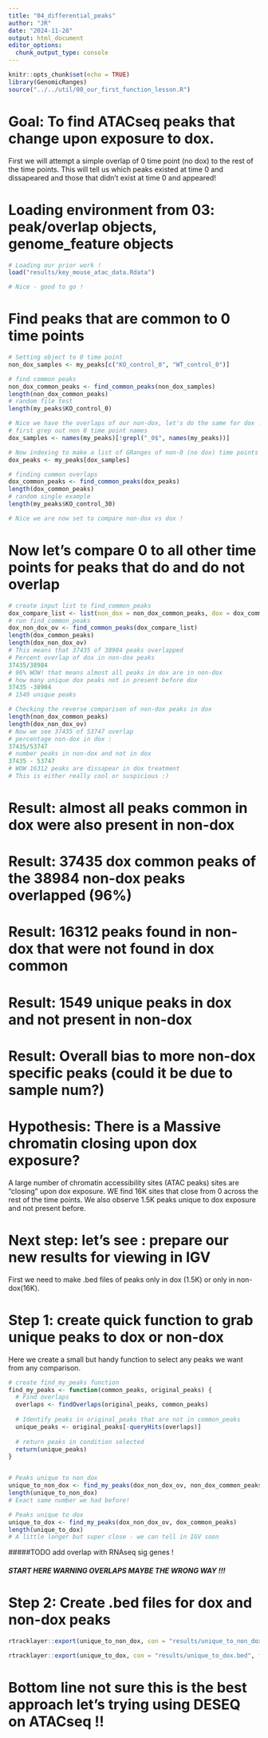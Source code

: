 ```yaml
---
title: "04_differential_peaks"
author: "JR"
date: "2024-11-28"
output: html_document
editor_options: 
  chunk_output_type: console
---
```


```r
knitr::opts_chunk$set(echo = TRUE)
library(GenomicRanges)
source("../../util/00_our_first_function_lesson.R")
```

# Goal: To find ATACseq peaks that change upon exposure to dox.
First we will attempt a simple overlap of 0 time point (no dox)
to the rest of the time points. This will tell us which peaks existed 
at time 0 and dissapeared and those that didn't exist at time 0 and appeared!


# Loading environment from 03: peak/overlap objects, genome_feature objects
```r

# Loading our prior work !
load("results/key_mouse_atac_data.Rdata")

# Nice - good to go !
```

# Find peaks that are common to 0 time points
```r

# Setting object to 0 time point
non_dox_samples <- my_peaks[c("KO_control_0", "WT_control_0")]

# find common peaks
non_dox_common_peaks <- find_common_peaks(non_dox_samples)
length(non_dox_common_peaks)
# random file test
length(my_peaks$KO_control_0)

# Nice we have the overlaps of our non-dox, let's do the same for dox !
# first grep out non 0 time point names
dox_samples <- names(my_peaks)[!grepl("_0$", names(my_peaks))]

# Now indexing to make a list of GRanges of non-0 (no dox) time points
dox_peaks <- my_peaks[dox_samples]

# finding common overlaps
dox_common_peaks <- find_common_peaks(dox_peaks)
length(dox_common_peaks)
# random single example
length(my_peaks$KO_control_30)

# Nice we are now set to compare non-dox vs dox !
```

# Now let's compare 0 to all other time points for peaks that do and do not overlap 
```r

# create input list to find_common_peaks
dox_compare_list <- list(non_dox = non_dox_common_peaks, dox = dox_common_peaks)
# run find_common_peaks
dox_non_dox_ov <- find_common_peaks(dox_compare_list)
length(dox_common_peaks)
length(dox_non_dox_ov)
# This means that 37435 of 38984 peaks overlapped
# Percent overlap of dox in non-dox peaks
37435/38984
# 96% WOW! that means almost all peaks in dox are in non-dox
# how many unique dox peaks not in present before dox
37435 -38984
# 1549 unique peaks

# Checking the reverse comparison of non-dox peaks in dox
length(non_dox_common_peaks)
length(dox_non_dox_ov)
# Now we see 37435 of 53747 overlap
# percentage non-dox in dox :
37435/53747
# number peaks in non-dox and not in dox
37435 - 53747
# WOW 16312 peaks are dissapear in dox treatment
# This is either really cool or suspicious :) 

```
# Result: almost all peaks common in dox were also present in non-dox
# Result: 37435 dox common peaks of the 38984 non-dox peaks overlapped (96%)
# Result: 16312 peaks found in non-dox that were not found in dox common
# Result: 1549 unique peaks in dox and not present in non-dox
# Result: Overall bias to more non-dox specific peaks (could it be due to sample num?)

# Hypothesis: There is a Massive chromatin closing upon dox exposure?
A large number of chromatin accessibility sites (ATAC peaks) sites
are "closing" upon dox exposure. WE find 16K sites that close from 0
across the rest of the time points. We also observe 1.5K peaks unique to 
dox exposure and not present before.

# Next step: let's see : prepare our new results for viewing in IGV
First we need to make .bed files of peaks only in dox (1.5K)
or only in non-dox(16K).

# Step 1: create quick function to grab unique peaks to dox or non-dox
Here we create a small but handy function to select any
peaks we want from any comparison.
```r

# create find_my_peaks function
find_my_peaks <- function(common_peaks, original_peaks) {
  # Find overlaps
  overlaps <- findOverlaps(original_peaks, common_peaks)
  
  # Identify peaks in original_peaks that are not in common_peaks
  unique_peaks <- original_peaks[-queryHits(overlaps)]
  
  # return peaks in condition selected
  return(unique_peaks)
}


# Peaks unique to non_dox
unique_to_non_dox <- find_my_peaks(dox_non_dox_ov, non_dox_common_peaks)
length(unique_to_non_dox)
# Exact same number we had before!

# Peaks unique to dox
unique_to_dox <- find_my_peaks(dox_non_dox_ov, dox_common_peaks)
length(unique_to_dox)
# A little longer but super close - we can tell in IGV soon


```

#####TODO add overlap with RNAseq sig genes !



##### START HERE WARNING OVERLAPS MAYBE THE WRONG WAY !!!
# Step 2: Create .bed files for dox and non-dox peaks
```r

rtracklayer::export(unique_to_non_dox, con = "results/unique_to_non_dox.bed", format = "BED")

rtracklayer::export(unique_to_dox, con = "results/unique_to_dox.bed", format = "BED")
```

# Bottom line not sure this is the best approach let's trying using DESEQ on ATACseq !!
